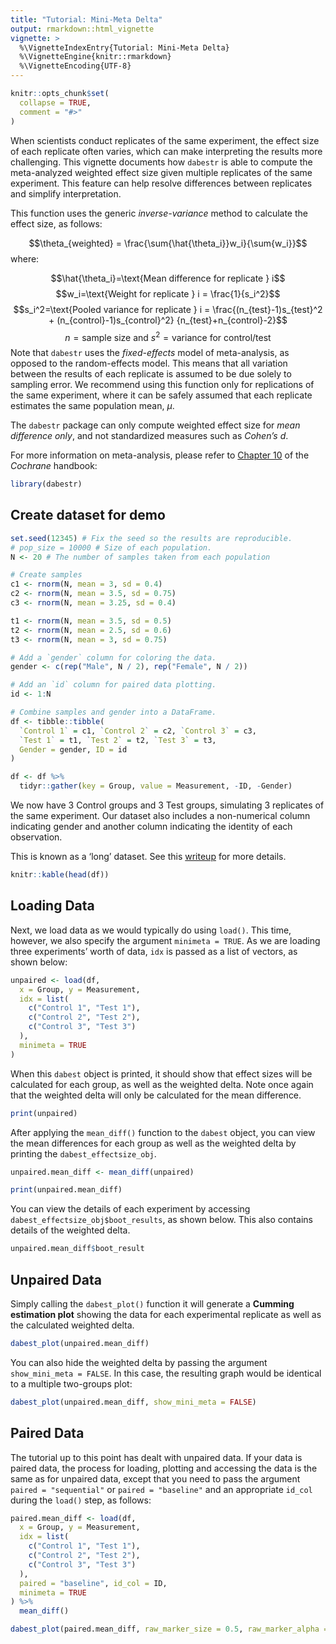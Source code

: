 ```yaml
---
title: "Tutorial: Mini-Meta Delta"
output: rmarkdown::html_vignette
vignette: >
  %\VignetteIndexEntry{Tutorial: Mini-Meta Delta}
  %\VignetteEngine{knitr::rmarkdown}
  %\VignetteEncoding{UTF-8}
---
```


```r
knitr::opts_chunk$set(
  collapse = TRUE,
  comment = "#>"
)
```

When scientists conduct replicates of the same experiment, the effect size of each replicate often varies, which can make interpreting the results more challenging. This vignette documents how `dabestr` is able to compute the meta-analyzed weighted effect size given multiple replicates of the same experiment. This feature can help resolve differences between replicates and simplify interpretation.

This function uses the generic _inverse-variance_ method to calculate the effect size, as follows:

$$\theta_{weighted} = \frac{\sum{\hat{\theta_i}}w_i}{\sum{w_i}}$$
where:

$$\hat{\theta_i}=\text{Mean difference for replicate } i$$
$$w_i=\text{Weight for replicate } i = \frac{1}{s_i^2}$$
$$s_i^2=\text{Pooled variance for replicate } i = \frac{(n_{test}-1)s_{test}^2 + (n_{control}-1)s_{control}^2} {n_{test}+n_{control}-2}$$
$$n = \text{sample size and } s^2 = \text{variance for control/test}$$
Note that `dabestr` uses the _fixed-effects_ model of meta-analysis, as opposed to the random-effects model. This means that all variation between the results of each replicate is assumed to be due solely to sampling error. We recommend using this function only for replications of the same experiment, where it can be safely assumed that each replicate estimates the same population mean, $\mu$.

The `dabestr` package can only compute weighted effect size for _mean difference only_, and not standardized measures such as *Cohen’s d*.

For more information on meta-analysis, please refer to [Chapter 10](https://training.cochrane.org/handbook/current/chapter-10) of the *Cochrane* handbook: 

```r
library(dabestr)
```

## Create dataset for demo
```r
set.seed(12345) # Fix the seed so the results are reproducible.
# pop_size = 10000 # Size of each population.
N <- 20 # The number of samples taken from each population

# Create samples
c1 <- rnorm(N, mean = 3, sd = 0.4)
c2 <- rnorm(N, mean = 3.5, sd = 0.75)
c3 <- rnorm(N, mean = 3.25, sd = 0.4)

t1 <- rnorm(N, mean = 3.5, sd = 0.5)
t2 <- rnorm(N, mean = 2.5, sd = 0.6)
t3 <- rnorm(N, mean = 3, sd = 0.75)

# Add a `gender` column for coloring the data.
gender <- c(rep("Male", N / 2), rep("Female", N / 2))

# Add an `id` column for paired data plotting.
id <- 1:N

# Combine samples and gender into a DataFrame.
df <- tibble::tibble(
  `Control 1` = c1, `Control 2` = c2, `Control 3` = c3,
  `Test 1` = t1, `Test 2` = t2, `Test 3` = t3,
  Gender = gender, ID = id
)

df <- df %>%
  tidyr::gather(key = Group, value = Measurement, -ID, -Gender)
```

We now have 3 Control groups and 3 Test groups, simulating 3 replicates of the same experiment. Our dataset also includes a non-numerical column indicating gender and another column indicating the identity of each observation.

This is known as a ‘long’ dataset. See this [writeup](https://simonejdemyr.com/r-tutorials/basics/wide-and-long/) for more details.

```r
knitr::kable(head(df))
```

## Loading Data
Next, we load data as we would typically do using `load()`. This time, however, we also specify the argument `minimeta = TRUE`. As we are loading three experiments’ worth of data, `idx` is passed as a list of vectors, as shown below:

```r
unpaired <- load(df,
  x = Group, y = Measurement,
  idx = list(
    c("Control 1", "Test 1"),
    c("Control 2", "Test 2"),
    c("Control 3", "Test 3")
  ),
  minimeta = TRUE
)
```

When this `dabest` object is printed, it should show that effect sizes will be calculated for each group, as well as the weighted delta. Note once again that the weighted delta will only be calculated for the mean difference.

```r
print(unpaired)
```

After applying the `mean_diff()` function to the `dabest` object, you can view the mean differences for each group as well as the weighted delta by printing the `dabest_effectsize_obj`.

```r
unpaired.mean_diff <- mean_diff(unpaired)

print(unpaired.mean_diff)
```

You can view the details of each experiment by accessing `dabest_effectsize_obj$boot_results`, as shown below. This also contains details of the weighted delta.

```r
unpaired.mean_diff$boot_result
```

## Unpaired Data
Simply calling the `dabest_plot()` function it will generate a **Cumming estimation plot** showing the data for each experimental replicate as well as the calculated weighted delta.

```r
dabest_plot(unpaired.mean_diff)
```

You can also hide the weighted delta by passing the argument `show_mini_meta = FALSE`. In this case, the resulting graph would be identical to a multiple two-groups plot:

```r
dabest_plot(unpaired.mean_diff, show_mini_meta = FALSE)
```

## Paired Data
The tutorial up to this point has dealt with unpaired data. If your data is paired data, the process for loading, plotting and accessing the data is the same as for unpaired data,  except that you need to pass the argument `paired = "sequential"` or `paired = "baseline"` and an appropriate `id_col` during the `load()` step, as follows:

```r
paired.mean_diff <- load(df,
  x = Group, y = Measurement,
  idx = list(
    c("Control 1", "Test 1"),
    c("Control 2", "Test 2"),
    c("Control 3", "Test 3")
  ),
  paired = "baseline", id_col = ID,
  minimeta = TRUE
) %>%
  mean_diff()

dabest_plot(paired.mean_diff, raw_marker_size = 0.5, raw_marker_alpha = 0.3)
```
